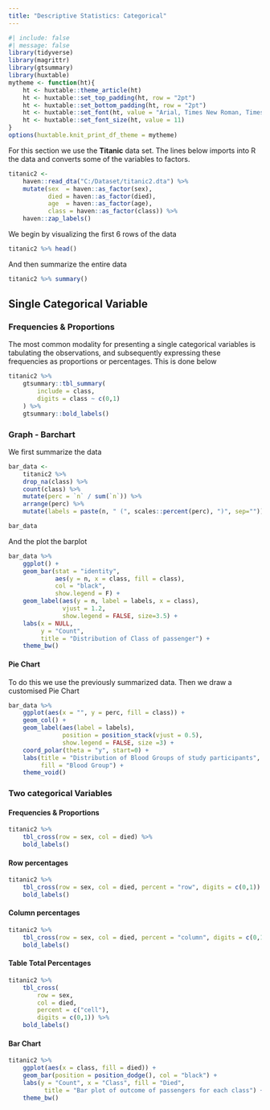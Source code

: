 ```yaml
---
title: "Descriptive Statistics: Categorical"
---
```


```r
#| include: false
#| message: false
library(tidyverse)
library(magrittr)
library(gtsummary)
library(huxtable)
mytheme <- function(ht){
    ht <- huxtable::theme_article(ht)
    ht <- huxtable::set_top_padding(ht, row = "2pt")
    ht <- huxtable::set_bottom_padding(ht, row = "2pt")
    ht <- huxtable::set_font(ht, value = "Arial, Times New Roman, Times, Serif")
    ht <- huxtable::set_font_size(ht, value = 11)
}
options(huxtable.knit_print_df_theme = mytheme)

```

For this section we use the __Titanic__ data set. The lines below imports into R the data and converts some of the variables to factors. 
 
```r
titanic2 <-  
    haven::read_dta("C:/Dataset/titanic2.dta") %>% 
    mutate(sex  = haven::as_factor(sex),
           died = haven::as_factor(died),
           age  = haven::as_factor(age),
           class = haven::as_factor(class)) %>% 
    haven::zap_labels()
```

We begin by visualizing the first 6 rows of the data 

```r
titanic2 %>% head()
```

And then summarize the entire  data

```r
titanic2 %>% summary()
```

## Single Categorical Variable

### Frequencies & Proportions

The most common modality for presenting a single categorical variables is tabulating the observations, and subsequently expressing these frequencies as proportions or percentages. This is done below   

```r
titanic2 %>% 
    gtsummary::tbl_summary(
        include = class,
        digits = class ~ c(0,1)
    ) %>% 
    gtsummary::bold_labels()
```

### Graph - Barchart

We first summarize the data

```r
bar_data <-
    titanic2 %>% 
    drop_na(class) %>% 
    count(class) %>% 
    mutate(perc = `n` / sum(`n`)) %>% 
    arrange(perc) %>%
    mutate(labels = paste(n, " (", scales::percent(perc), ")", sep=""))

bar_data
```

And the plot the barplot

```r
bar_data %>% 
    ggplot() +
    geom_bar(stat = "identity", 
             aes(y = n, x = class, fill = class), 
             col = "black", 
             show.legend = F) +
    geom_label(aes(y = n, label = labels, x = class), 
               vjust = 1.2,
               show.legend = FALSE, size=3.5) +
    labs(x = NULL, 
         y = "Count", 
         title = "Distribution of Class of passenger") +
    theme_bw()
```

#### Pie Chart

To do this we use the previously summarized data. Then we draw a customised Pie Chart

```r
bar_data %>% 
    ggplot(aes(x = "", y = perc, fill = class)) +
    geom_col() +
    geom_label(aes(label = labels),
               position = position_stack(vjust = 0.5),
               show.legend = FALSE, size =3) +
    coord_polar(theta = "y", start=0) +
    labs(title = "Distribution of Blood Groups of study participants",
         fill = "Blood Group") +
    theme_void()
```



### Two categorical Variables

#### Frequencies & Proportions

```r
titanic2 %>% 
    tbl_cross(row = sex, col = died) %>% 
    bold_labels()
```

#### Row percentages


```r
titanic2 %>% 
    tbl_cross(row = sex, col = died, percent = "row", digits = c(0,1)) %>% 
    bold_labels()
```

#### Column percentages

```r
titanic2 %>% 
    tbl_cross(row = sex, col = died, percent = "column", digits = c(0,1)) %>% 
    bold_labels()
```

#### Table Total Percentages
```r
titanic2 %>% 
    tbl_cross(
        row = sex, 
        col = died, 
        percent = c("cell"), 
        digits = c(0,1)) %>% 
    bold_labels()
```

#### Bar Chart

```r
titanic2 %>% 
    ggplot(aes(x = class, fill = died)) +
    geom_bar(position = position_dodge(), col = "black") +
    labs(y = "Count", x = "Class", fill = "Died",
          title = "Bar plot of outcome of passengers for each class") +
    theme_bw()
```



